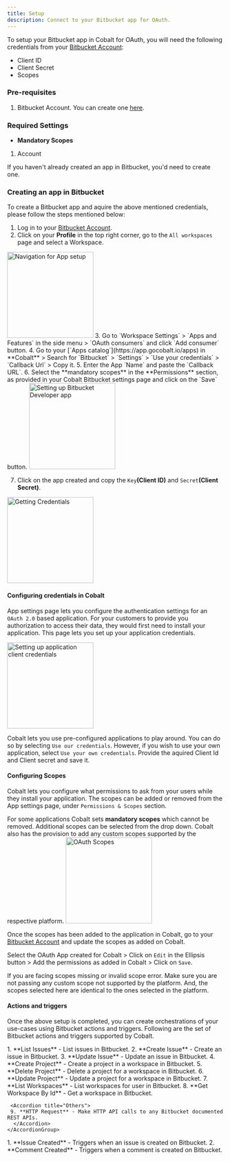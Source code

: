 ```yaml
---
title: Setup
description: Connect to your Bitbucket app for OAuth.
---
```

To setup your Bitbucket app in Cobalt for OAuth, you will need the following credentials from your [Bitbucket Account](https://bitbucket.org/):
- Client ID
- Client Secret
- Scopes

### Pre-requisites

1. Bitbucket Account. You can create one [here](https://www.atlassian.com/software/bitbucket/bundle).

### Required Settings

* **Mandatory Scopes** 
1. Account

<Info>If you haven't already created an app in Bitbucket, you'd need to create one.</Info>

### Creating an app in Bitbucket

To create a Bitbucket app and aquire the above mentioned credentials, please follow the steps mentioned below:

1. Log in to your [Bitbucket Account](https://bitbucket.org/).
2. Click on your **Profile** in the top right corner, go to the `All workspaces` page and select a Workspace.
<img height="200" src="/images/Bitbucket/bitbucket_navigation.png" alt="Navigation for App setup"/>
3. Go to `Workspace Settings` > `Apps and Features` in the side menu > `OAuth consumers` and click `Add consumer` button.
4. Go to your [`Apps catalog`](https://app.gocobalt.io/apps) in **Cobalt** > Search for `Bitbucket` > `Settings` > `Use your credentials` > `Callback Url` > Copy it.
5. Enter the App `Name` and paste the `Callback URL`.
6. Select the **mandatory scopes** in the **Permissions** section, as provided in your Cobalt Bitbucket settings page and click on the `Save` button.
<img height="200" src="/images/Bitbucket/bitbucket_config.png" alt="Setting up Bitbucket Developer app"/>

7. Click on the app created and copy the `Key`**(Client ID)** and `Secret`**(Client Secret)**.
<img height="200" src="/images/Bitbucket/bitbucket_credentials.png" alt="Getting Credentials"/>

#### Configuring credentials in Cobalt
App settings page lets you configure the authentication settings for an `OAuth 2.0` based application. For your customers to provide you authorization to access their data,
they would first need to install your application. This page lets you set up your application credentials.

<img height="200" src="/images/Bitbucket/bitbucket_cobalt.png" alt="Setting up application client credentials"/>

Cobalt lets you use pre-configured applications to play around. You can do so by selecting `Use our credentials`. However, if you wish to use your own application,
select `Use your own credentials`. Provide the aquired Client Id and Client secret and save it.

#### Configuring Scopes
Cobalt lets you configure what permissions to ask from your users while they install your application. The scopes can be added or removed from the App settings page, under `Permissions & Scopes`
section. 

For some applications Cobalt sets **mandatory scopes** which cannot be removed. Additional scopes can be selected from the drop down. Cobalt also has the provision to add any 
custom scopes supported by the respective platform.
<img height="200" src="/images/Bitbucket/bitbucket_scopes.png" alt="OAuth Scopes"/>

Once the scopes has been added to the application in Cobalt, go to your [Bitbucket Account](https://bitbucket.org/) and update the scopes as added on Cobalt.

Select the OAuth App created for Cobalt > Click on `Edit` in the Ellipsis button > Add the permissions as added in Cobalt > Click on `Save`. 

<Warning>
If you are facing scopes missing or invalid scope error. Make sure you are not passing any custom scope not supported by the platform. And, the scopes selected here are
identical to the ones selected in the platform.
</Warning>

#### Actions and triggers
Once the above setup is completed, you can create orchestrations of your use-cases using Bitbucket actions and triggers. Following are the set of Bitbucket actions and triggers
supported by Cobalt.

<Tabs>
  <Tab title="Actions">
  <AccordionGroup>
  <Accordion title="Issues">
     1. **List Issues** - List issues in Bitbucket.
     2. **Create Issue** - Create an issue in Bitbucket.
     3. **Update Issue** - Update an issue in Bitbucket.
     </Accordion>
     <Accordion title="Project">
     4. **Create Project** - Create a project in a workspace in Bitbucket.
     5. **Delete Project** - Delete a project for a workspace in Bitbucket.
     6. **Update Project** - Update a project for a workspace in Bitbucket.
      </Accordion>
     <Accordion title="Workspaces">
     7. **List Workspaces** - List workspaces for user in Bitbucket.
     8. **Get Workspace By Id** - Get a workspace in Bitbucket.
      </Accordion>

     <Accordion title="Others">
     9. **HTTP Request** - Make HTTP API calls to any Bitbucket documented REST APIs.
      </Accordion>
    </AccordionGroup>
  </Tab>
  
  <Tab title="Triggers">
         1. **Issue Created** - Triggers when an issue is created on Bitbucket.
         2. **Comment Created** - Triggers when a comment is created on Bitbucket.
  </Tab>
</Tabs>